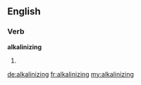 ==English==

===Verb===
'''alkalinizing'''
# {{present participle of|alkalinize}}

[[de:alkalinizing]]
[[fr:alkalinizing]]
[[my:alkalinizing]]